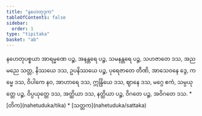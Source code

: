 ```yaml
---
title: "နဟေတုဒုက"
tableOfContents: false
sidebar:
  order: 1
type: "tipitaka"
basket: "ab"
---
```



<DynamicBreadcrumb />

<Division number="52">

<Paragraph number="2154">
နဟေတုပစ္စယာ အာရမ္မဏေ ပဉ္စ, အနန္တရေ ပဉ္စ, သမနန္တရေ ပဉ္စ, သဟဇာတေ ဒသ, အညမညေ သတ္တ, နိဿယေ ဒသ, ဥပနိဿယေ ပဉ္စ, ပုရေဇာတေ တီဏိ, အာသေဝနေ ဒွေ, ကမ္မေ ဒသ, ဝိပါကေ နဝ, အာဟာရေ ဒသ, ဣန္ဒြိယေ ဒသ, ဈာနေ ဒသ, မဂ္ဂေ ဧကံ, သမ္ပယုတ္တေ ပဉ္စ, ဝိပ္ပယုတ္တေ ဒသ, အတ္ထိယာ ဒသ, နတ္ထိယာ ပဉ္စ, ဝိဂတေ ပဉ္စ, အဝိဂတေ ဒသ.

</Paragraph>
</Division>

<TableOfContents>
* [တိက](nahetuduka/tika)
* [သတ္တက](nahetuduka/sattaka)
</TableOfContents>